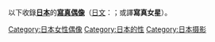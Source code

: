 以下收錄'''[[日本|日本]]'''的'''[[寫真偶像|寫真偶像]]'''（[[日文|日文]]：{{lang|ja|グラビアアイドル}}；或譯'''寫真女星'''）。
{{Commonscat|Gravure idols from Japan}}

[[Category:日本女性偶像|Category:日本女性偶像]]
[[Category:日本的性|Category:日本的性]]
[[Category:日本摄影|Category:日本摄影]]